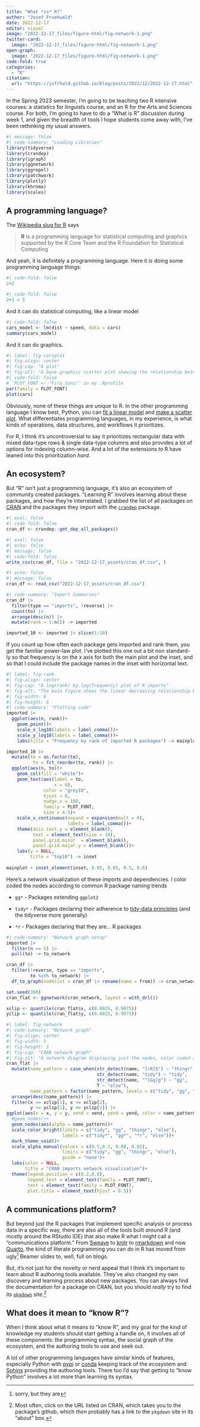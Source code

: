 ```yaml
---
title: "What *is* R?"
author: "Josef Fruehwald"
date: 2022-12-17
editor: visual
image: "2022-12-17_files/figure-html/fig-network-1.png"
twitter-card:
  image: "2022-12-17_files/figure-html/fig-network-1.png"
open-graph:
  image: "2022-12-17_files/figure-html/fig-network-1.png"
code-fold: true
categories:
  - "R"
citation:
  url: "https://jofrhwld.github.io/blog/posts/2022/12/2022-12-17.html"
---
```


In the Spring 2023 semester, I'm going to be teaching two R intensive courses: a statistics for linguists course, and an R for the Arts and Sciences course. For both, I'm going to have to do a "What is R" discussion during week 1, and given the breadth of tools I hope students come away with, I've been rethinking my usual answers.

```r
#| message: false
#| code-summary: "Loading Libraries"
library(tidyverse)
library(crandep)
library(igraph)
library(ggnetwork)
library(ggrepel)
library(patchwork)
library(plotly)
library(khroma)
library(scales)
```

## A programming language?

The [Wikipedia slug for R](https://en.wikipedia.org/wiki/R_(programming_language)) says

> **R** is a programming language for statistical computing and graphics supported by the R Core Team and the R Foundation for Statistical Computing

And yeah, it is definitely a programming language. Here it is doing some programming language things:

```r
#| code-fold: false
2+2
```

```r
#| code-fold: false
2+2 < 5
```

And it can do statistical computing, like a linear model

```r
#| code-fold: false
cars_model <- lm(dist ~ speed, data = cars)
summary(cars_model)
```

And it can do graphics.

```r
#| label: fig-carsplot
#| fig-align: center
#| fig-cap: "A plot"
#| fig-alt: "A base graphics scatter plot showing the relationship between speed and distance from the cars default data frame."
#| code-fold: false
# `PLOT_FONT <- "Fira Sans"` in my .Rprofile
par(family = PLOT_FONT)
plot(cars)
```

Obviously, none of these things are *unique* to R. In the other programming language I know best, Python, you can [fit a linear model](https://scikit-learn.org/stable/modules/generated/sklearn.linear_model.LinearRegression.html) and [make a scatter plot](https://matplotlib.org/stable/plot_types/basic/scatter_plot.html). What differentiates programming languages, in my experience, is what kinds of operations, data structures, and workflows it prioritizes.

For R, I think it's uncontroversial to say it prioritizes rectangular data with mixed data-type rows & single data-type columns and also provides a lot of options for indexing column-wise. And a lot of the extensions to R have leaned into this prioritization *hard*.

## An ecosystem?

But "R" isn't just a programming language, it's also an ecosystem of community created packages. "Learning R" involves learning about these packages, and how they're interrelated. I grabbed the list of all packages on [CRAN](https://cran.r-project.org/) and the packages they import with the [`crandep`](https://github.com/clement-lee/crandep) package.

```r
#| eval: false
#| code-fold: false
cran_df <- crandep::get_dep_all_packages()
```

```r
#| eval: false
#| echo: false
#| message: false
#| code-fold: false
write_csv(cran_df, file = "2022-12-17_assets/cran_df.csv", )
```

```r
#| echo: false
#| message: false
cran_df <- read_csv("2022-12-17_assets/cran_df.csv")
```

```r
#| code-summary: "Import Summaries"
cran_df |> 
  filter(type == "imports", !reverse) |> 
  count(to) |> 
  arrange(desc(n)) |> 
  mutate(rank = 1:n()) -> imported

imported_10 <- imported |> slice(1:10)
```

If you count up how often each package gets imported and rank them, you get the familiar power-law plot. I've plotted this one out a bit non standard-ly so that frequency is on the x axis for both the main plot and the inset, and so that I could include the package names in the inset with horizontal text.

```r
#| label: fig-rank
#| fig-align: center
#| fig-cap: "A log(rank) by log(frequency) plot of R imports"
#| fig-alt: "The main figure shows the linear decreasing relationship between log(frequency) and log(rank). The inset is a bar graph showing the import frequency of the top 10 packages, which are stats, utils, methods, dplyr, ggplot2, Rcpp, graphics, magrittr, rlang, stringr"
#| fig-width: 8
#| fig-height: 6
#| code-summary: "Plotting code"
imported |> 
  ggplot(aes(n, rank))+
    geom_point()+
    scale_x_log10(labels = label_comma())+
    scale_y_log10(labels = label_comma())+
    labs(title = "Frequency by rank of imported R packages") -> mainplot

imported_10 |> 
  mutate(to = as.factor(to),
          to = fct_reorder(to, rank)) |> 
  ggplot(aes(n, to))+
    geom_col(fill = "white")+
    geom_text(aes(label = to,
                  x = 0), 
              color = "grey10",
              hjust = 0,
              nudge_x = 100, 
              family = PLOT_FONT,
              size = 4.5)+
    scale_x_continuous(expand = expansion(mult = 0),
                       labels = label_comma())+
    theme(axis.text.y = element_blank(),
          text = element_text(size = 10),
          panel.grid.minor  = element_blank(),
          panel.grid.major.y = element_blank())+
    labs(y = NULL,
         title = "top10") -> inset
 
mainplot + inset_element(inset, 0.05, 0.05, 0.5, 0.6)
```

Here's a network visualization of these imports and dependencies. I color coded the nodes according to common R package naming trends

-   `gg*` - Packages extending `ggplot2`

-   `tidy*` - Packages declaring their adherence to [tidy-data principles](https://www.jstatsoft.org/article/view/v059i10) (and the tidyverse more generally)

-   `*r` - Packages declaring that they are... R packages

```r
#| code-summary: "Network graph setup"
imported |>
  filter(n >= 5) |> 
  pull(to) -> to_network

cran_df |>
  filter(!reverse, type == "imports",
         to %in% to_network) |>
  df_to_graph(nodelist = cran_df |> rename(name = from)) -> cran_network

set.seed(300)
cran_flat <- ggnetwork(cran_network, layout = with_drl())

xclip <- quantile(cran_flat$x, c(0.0025, 0.9975))
yclip <- quantile(cran_flat$y, c(0.0025, 0.9975))
```

```r
#| label: fig-network
#| code-summary: "Network graph"
#| fig-align: center
#| fig-width: 5
#| fig-height: 5
#| fig-cap: "CRAN network graph"
#| fig-alt: "A network diagram displaying just the nodes, color coded according to their name pattern: beginning with tidy, beginning with gg, ending with r, and else"
cran_flat |> 
  mutate(name_pattern = case_when(str_detect(name, "[rR]$") ~ "thingr",
                                  str_detect(name, "tidy") ~ "tidy",
                                  str_detect(name, "^[Gg]g") ~ "gg",
                                  T ~ "else"),
         name_pattern = factor(name_pattern, levels = c("tidy", "gg", "thingr", "else"))) |> 
  arrange(desc(name_pattern)) |> 
  filter(x >= xclip[1], x <= xclip[2],
         y >= yclip[1], y <= yclip[2]) |> 
ggplot(aes(x = x, y = y, xend = xend, yend = yend, color = name_pattern))+
  #geom_nodes()+  
  geom_nodes(aes(alpha = name_pattern))+
  scale_color_bright(limits = c("tidy", "gg", "thingr", "else"),
                     labels = c("tidy*", "gg*", "*r", "else"))+
  dark_theme_void()+
  scale_alpha_manual(values = c(0.5,0.3, 0.08, 0.02), 
                     limits = c("tidy", "gg", "thingr", "else"),
                     guide = "none")+
  labs(color = NULL,
       title = "CRAN imports network visualization")+
  theme(legend.position = c(0.2,0.8), 
        legend.text = element_text(family = PLOT_FONT),
        text = element_text(family = PLOT_FONT),
        plot.title = element_text(hjust = 0.5))
```

## A communications platform?

But beyond just the R packages that implement specific analysis or process data in a specific way, there are also all of the tools built *around* R (and mostly around the RStudio IDE) that also make R what I might call a "communications platform." From [Sweave](https://en.wikipedia.org/wiki/Sweave) to [knitr](https://yihui.org/knitr/) to [rmarkdown](https://rmarkdown.rstudio.com/) and now [Quarto](https://quarto.org/), the kind of literate programming you can do in R has moved from ugly[^1] Beamer slides to, well, full on blogs.

[^1]: sorry, but they are

But, it's not just for the novelty or nerd appeal that I think it's important to learn about R authoring tools available. They've also changed my own discovery and learning process about new packages. You can always find the documentation for a package on CRAN, but you should *really* try to find its [`pkgdown`](https://pkgdown.r-lib.org/) site.[^2]

[^2]: Most often, click on the URL listed on CRAN, which takes you to the package's github, which *then* probably has a link to the `pkgdown` site in its "about" box.

## What does it mean to "know R"?

When I think about what it means to "know R", and my goal for the kind of knowledge my students should start getting a handle on, it involves all of these components: the programming syntax, the social graph of the ecosystem, and the authoring tools to use and seek out.

A lot of other programming languages have similar kinds of features, especially Python with [pypi](https://pypi.org/) or [conda](https://docs.conda.io/en/latest/) keeping track of the ecosystem and [Sphinx](https://www.sphinx-doc.org/en/master/) providing the authoring tools. There too I'd say that getting to "know Python" involves a lot more than learning its syntax.
